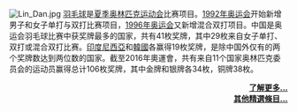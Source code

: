 [[File:Lin_Dan.jpg|left]]
[[羽毛球|羽毛球]]是[[夏季奥林匹克运动会|夏季奥林匹克运动会]]比赛项目。[[1992年夏季奥林匹克运动会|1992年奥运会]]开始新增男子和女子单打与双打比赛项目，[[1996年夏季奥林匹克运动会|1996年奥运会]]又新增混合双打项目。中国是奥运会羽毛球比赛中获奖牌最多的国家，共有41枚奖牌，其中29枚来自女子单打、双打或混合双打比赛。[[印度尼西亞國家羽毛球隊|印度尼西亞]]和[[韓國國家羽毛球隊|韓國]]各赢得19枚奖牌，是除中国外仅有的两个奖牌数达到两位数的国家。截至2016年奧運會，共有来自11个国家奥林匹克委员会的运动员赢得总计106枚奖牌，其中金牌和银牌各34枚，铜牌38枚。

<div align="right" class="noprint">
'''[[奥林匹克运动会羽毛球奖牌得主列表|了解更多...]]'''<br/>
'''[[Portal:羽毛球/精選條目/存檔|其他精選條目...]]'''
</div>